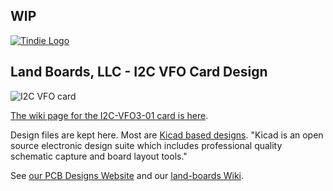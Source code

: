 == WIP ==

<a href="https://www.tindie.com/products/land_boards/i2c-temperature-sensor-i2c-temp-01/" >
<img src="http://land-boards.com/tindie/tindie-larges-v2.png" alt="Tindie Logo">
</img></a>

== Land Boards, LLC - I2C VFO Card Design ==

<img src="https://github.com/land-boards/lb-boards/blob/master/HamRadio/I2C-VFO3/Pictures/3D/I2C-VFO3-3D.png?raw=true" alt="I2C VFO card"></img>

[http://land-boards.com/blwiki/index.php?title=I2C-TEMP The wiki page for the I2C-VFO3-01 card is here].

Design files are kept here. Most are [http://www.kicad-pcb.org/display/KICAD/KiCad+EDA+Software+Suite/ Kicad based designs].
"Kicad is an open source electronic design suite which includes professional quality schematic capture and board layout tools."

See [http://land-boards.com/content/ our PCB Designs Website] and our [http://land-boards.com/blwiki/ land-boards Wiki].
